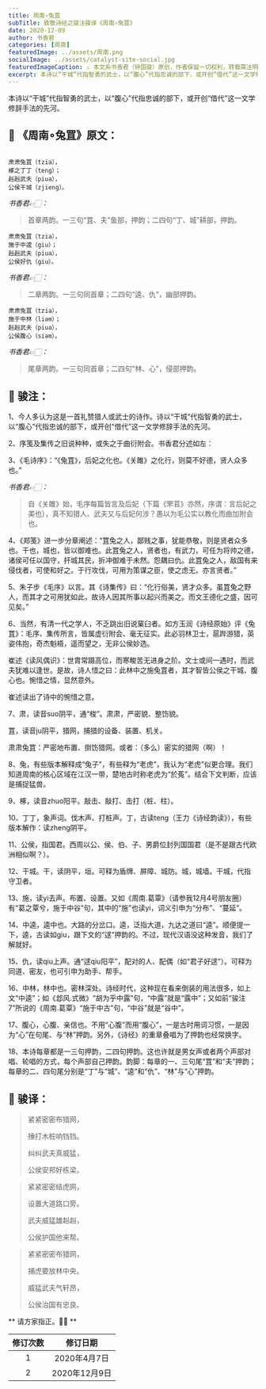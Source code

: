 ```yaml
---
title: 周南∘兔罝
subTitle: 致敬诗经之骏注骏译《周南∘兔罝》 
date: 2020-12-09 
author: 书香君
categories: [周南]
featuredImage: ../assets/周南.png
socialImage: ../assets/catalyst-site-social.jpg
featuredImageCaption: ⚠️️ 本文系书香君（钟国骏）原创，作者保留一切权利，转载需注明出处。
excerpt: 本诗以“干城”代指智勇的武士，以“腹心”代指忠诚的部下，或开创“借代”这一文学修辞手法的先河。   
---
```

本诗以“干城”代指智勇的武士，以“腹心”代指忠诚的部下，或开创“借代”这一文学修辞手法的先河。

## 🌼 《周南∘兔罝》原文：
```

肃肃兔罝（tzia），
椓之丁丁（teng）；
赳赳武夫（piua），
公侯干城（zjieng）。

```
*书香君👉🏻：* 

> 首章两韵。一三句“罝、夫”鱼部，押韵；二四句“丁、城”耕部，押韵。

```
肃肃兔罝（tzia），
施于中逵（giu）；
赳赳武夫（piua），
公侯好仇（giu）。

```
*书香君👉🏻：* 

> 二章两韵。一三句同首章；二四句“逵、仇”，幽部押韵。

```
肃肃兔罝（tzia），
施于中林（liəm）；
赳赳武夫（piua），
公侯腹心（siəm）。

```
*书香君👉🏻：* 

> 尾章两韵。一三句同首章；二四句“林、心”，侵部押韵。

## 🍁️ 骏注：

1、今人多认为这是一首礼赞猎人或武士的诗作。诗以“干城”代指智勇的武士，以“腹心”代指忠诚的部下，或开创“借代”这一文学修辞手法的先河。

2、序笺及集传之旧说种种，或失之于曲衍附会。书香君分述如左：

3、《毛诗序》：“《兔罝》，后妃之化也。《关雎》之化行，则莫不好德，贤人众多也。”

*书香君👉🏻：* 

> 自《关雎》始，毛序每篇皆言及后妃（下篇《罘苢》亦然，序谓：言后妃之美也），真不知猎人、武夫又与后妃何涉？愚以为毛公实以教化而曲加附会也。

4、《郑笺》进一步分章阐述：“罝兔之人，鄙贱之事，犹能恭敬，则是贤者众多也。干也，城也，皆以御难也。此罝兔之人，贤者也，有武力，可任为将帅之德，诸侯可任以国守，扞城其民，折冲御难于未然。怨耦曰仇。此罝兔之人，敌国有来侵伐者，可使和好之。于行攻伐，可用为策谋之臣，使之虑无，亦言贤者。”

5、朱子步《毛序》以言。其《诗集传》曰：“化行俗美，贤才众多。虽罝兔之野人，而其才之可用犹如此，故诗人因其所事以起兴而美之。而文王德化之盛，因可见矣。”

6、当然，有清一代之学人，不乏跳出旧说窠臼者。如方玉润《诗经原始》评《兔罝》：毛序、集传所言，皆属虚衍附会、毫无征实。此必羽林卫士，扈跸游猎，英姿伟抱，奇杰魁梧，遥而望之，无非公侯妙选。

崔述《读风偶识》：世胄常蹑高位，而寒畯苦无进身之阶。文士或间一遇时，而武夫犹难以逢世。是故，诗人惜之曰：此林中之施兔罝者，其才智皆公侯之干城、腹心也。惋惜之情，显然意外。

崔述读出了诗中的惋惜之意。

7、肃，读音suo阴平，通“梭”。肃肃，严密貌、整饬貌。

罝，读音ju阴平，猎网，捕猎的设备、装置、机关。

肃肃兔罝：严密地布置、捯饬猎网。或者：（多么）密实的猎网（啊）！

8、兔，有些版本解释成“兔子”，有些释为“老虎”，我认为“老虎”似更合理。我们知道周南的核心区域在江汉一带，楚地古时称老虎为“於菟”。结合下文判断，应该是捕捉猛兽。

9、椓，读音zhuo阳平。敲击、敲打、击打（桩、柱）。

10、丁丁，象声词。伐木声、打桩声。丁，古读teng（王力《诗经韵读》），有些版本解作：读zheng阴平。

11、公侯，指国君。西周以公、侯、伯、子、男爵位封列国国君（是不是跟古代欧洲相似啊？）。

12、干城。干，读阴平，垣。可释为盾牌、屏障、城防。城，城墙。干城，代指守卫者。

13、施，读yi去声。布置、设置。又如《周南.葛覃》（请参我12月4号朋友圈）有“葛之覃兮，施于中谷”句，其中的“施”也读yi，词义引申为“分布”、“蔓延”。

14、中逵，逵中也。大路的分岔口。逵，泛指大道，九达之道曰“逵”。顺便提一下，逵，古读如giu，跟下文的“逑”押韵的。不过，现代汉语没这种发音，我们了解就好。

15、仇，读qiu上声。通“逑qiu阳平”，配对的人、配偶（如“君子好逑”）。可释为同道、密友，也可引申为助手、帮手。

16、中林，林中也。密林深处。诗经时代，这种现在看来倒装的用法很多，如上文“中逵”；如《邶风.式微》“胡为乎中露”句，“中露”就是“露中”；又如前“骏注7”所说的《周南.葛覃》“施于中古”句，“中谷”就是“谷中”。

17、腹心，心腹、亲信也。不用“心腹”而用“腹心”，一是古时用词习惯，一是因为“心”在句尾、与“林”押韵。另外，《诗经》的重章叠唱为了押韵也经常换字。

18、本诗每章都是一三句押韵，二四句押韵。这也许就是男女声或者两个声部对唱、轮唱的方式，每个声部自己押韵。韵脚：每章的一、三句尾“罝”和“夫”押韵；每章的二、四句尾分别是“丁”与“城”、“逵”和“仇”、“林”与“心”押韵。

## 🍁️ 骏译：

> 紧紧密密布猎网，
> 
> 捶打木桩响铛铛。
> 
> 纠纠武夫真威猛，
> 
> 公侯安邦好栋梁。

> 紧紧密密结虎网，
> 
> 设置大道路口旁。
> 
> 武夫威猛雄赳赳，
> 
> 公侯护国他来帮。

> 紧紧密密布猎网，
> 
> 捕虎要放林中央。
> 
> 威猛武夫气轩昂，
> 
> 公侯治国有忠良。

** 请方家指正。🙏🏻 **

| 修订次数      | 修订日期 | 
|   :----: |    :----:   | 
| 1    | 2020年4月7日       | 
| 2    | 2020年12月9日       | 
